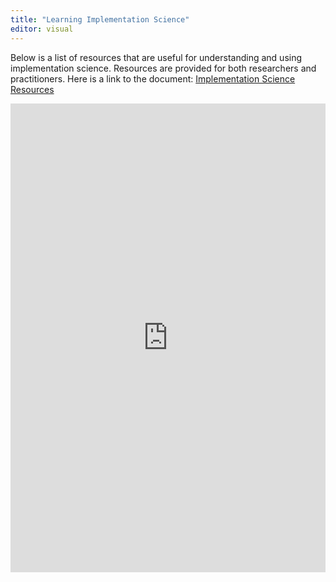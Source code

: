 ```yaml
---
title: "Learning Implementation Science"
editor: visual
---
```


Below is a list of resources that are useful for understanding and using implementation science. Resources are provided for both researchers and practitioners. Here is a link to the document: [Implementation Science Resources](https://docs.google.com/document/d/12bUALCptgxkQDpP636ETk4-l_nNBJ-2ndBC1gwq0Fzs/edit?usp=sharing)

<iframe width="100%" height="750" src="https://onedrive.live.com/embed?cid=4F98C274AAAEAAC3&resid=4F98C274AAAEAAC3%2165045&authkey=AEJfvejyDCOL3FM&em=2" width="100%" height="750" frameborder="0" scrolling="no"></iframe>